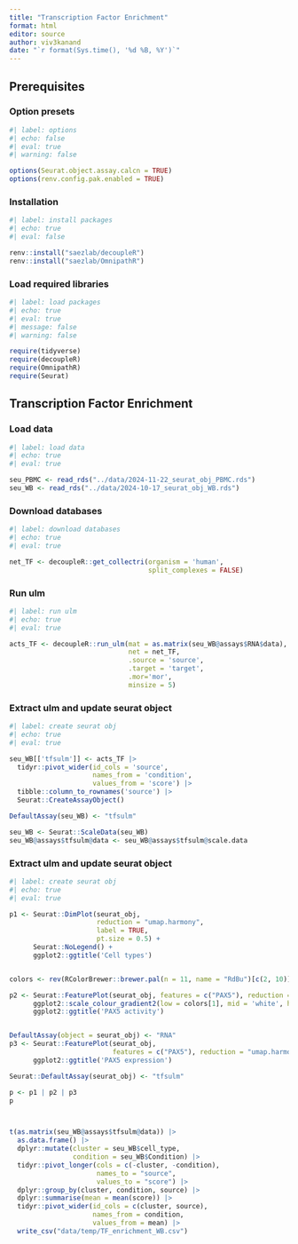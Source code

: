 ```yaml
---
title: "Transcription Factor Enrichment"
format: html
editor: source
author: viv3kanand
date: "`r format(Sys.time(), '%d %B, %Y')`"
---
```


## Prerequisites

### Option presets

```r
#| label: options
#| echo: false
#| eval: true
#| warning: false

options(Seurat.object.assay.calcn = TRUE)
options(renv.config.pak.enabled = TRUE)

```

### Installation

```r
#| label: install packages
#| echo: true
#| eval: false

renv::install("saezlab/decoupleR")
renv::install("saezlab/OmnipathR")

```

### Load required libraries

```r
#| label: load packages
#| echo: true
#| eval: true
#| message: false
#| warning: false

require(tidyverse)
require(decoupleR)
require(OmnipathR)
require(Seurat)

```

## Transcription Factor Enrichment

### Load data

```r
#| label: load data
#| echo: true
#| eval: true

seu_PBMC <- read_rds("../data/2024-11-22_seurat_obj_PBMC.rds")
seu_WB <- read_rds("../data/2024-10-17_seurat_obj_WB.rds")
```

### Download databases

```r
#| label: download databases
#| echo: true
#| eval: true

net_TF <- decoupleR::get_collectri(organism = 'human', 
                                   split_complexes = FALSE)

```

### Run ulm

```r
#| label: run ulm
#| echo: true
#| eval: true

acts_TF <- decoupleR::run_ulm(mat = as.matrix(seu_WB@assays$RNA$data), 
                              net = net_TF, 
                              .source = 'source',
                              .target = 'target',
                              .mor='mor', 
                              minsize = 5)

```

### Extract ulm and update seurat object

```r
#| label: create seurat obj
#| echo: true
#| eval: true

seu_WB[['tfsulm']] <- acts_TF |> 
  tidyr::pivot_wider(id_cols = 'source', 
                     names_from = 'condition',
                     values_from = 'score') |> 
  tibble::column_to_rownames('source') |> 
  Seurat::CreateAssayObject()

DefaultAssay(seu_WB) <- "tfsulm"

seu_WB <- Seurat::ScaleData(seu_WB)
seu_WB@assays$tfsulm@data <- seu_WB@assays$tfsulm@scale.data
```

### Extract ulm and update seurat object

```r
#| label: create seurat obj
#| echo: true
#| eval: true

p1 <- Seurat::DimPlot(seurat_obj, 
                      reduction = "umap.harmony", 
                      label = TRUE, 
                      pt.size = 0.5) + 
      Seurat::NoLegend() + 
      ggplot2::ggtitle('Cell types')


colors <- rev(RColorBrewer::brewer.pal(n = 11, name = "RdBu")[c(2, 10)])

p2 <- Seurat::FeaturePlot(seurat_obj, features = c("PAX5"), reduction = "umap.harmony") + 
      ggplot2::scale_colour_gradient2(low = colors[1], mid = 'white', high = colors[2]) +
      ggplot2::ggtitle('PAX5 activity')


DefaultAssay(object = seurat_obj) <- "RNA"
p3 <- Seurat::FeaturePlot(seurat_obj, 
                          features = c("PAX5"), reduction = "umap.harmony") + 
      ggplot2::ggtitle('PAX5 expression')

Seurat::DefaultAssay(seurat_obj) <- "tfsulm"

p <- p1 | p2 | p3
p



t(as.matrix(seu_WB@assays$tfsulm@data)) |> 
  as.data.frame() |> 
  dplyr::mutate(cluster = seu_WB$cell_type,
                condition = seu_WB$Condition) |> 
  tidyr::pivot_longer(cols = c(-cluster, -condition), 
                      names_to = "source", 
                      values_to = "score") |> 
  dplyr::group_by(cluster, condition, source) |> 
  dplyr::summarise(mean = mean(score)) |>
  tidyr::pivot_wider(id_cols = c(cluster, source),
                     names_from = condition,
                     values_from = mean) |> 
  write_csv("data/temp/TF_enrichment_WB.csv")
```













